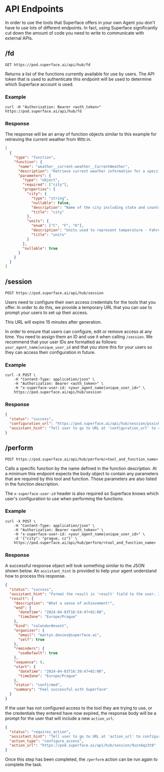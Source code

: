 # API Endpoints

In order to use the tools that Superface offers in your own Agent you don't have to use lots of different endpoints. In fact, using Superface significantly cut down the amount of code you need to write to communicate with external APIs.

## /fd

`GET https://pod.superface.ai/api/hub/fd`

Returns a list of the functions currently available for use by users. The API token that is used to authenticate this endpoint will be used to determine which Superface account is used.

### Example

```curl
curl -H "Authorization: Bearer <auth_token>" https://pod.superface.ai/api/hub/fd
```

### Response

The response will be an array of function objects similar to this example for retrieving the current weather from Wttr.in.

```json
[
  {
    "type": "function",
    "function": {
      "name": "weather__current-weather__CurrentWeather",
      "description": "Retrieve current weather information for a specified location.\n",
      "parameters": {
        "type": "object",
        "required": ["city"],
        "properties": {
          "city": {
            "type": "string",
            "nullable": false,
            "description": "Name of the city including state and country, e.g.: \"Prague, Czech Republic\" or \"New York City, NY, USA\"",
            "title": "city"
          },
          "units": {
            "enum": ["C", "F", "K"],
            "description": "Units used to represent temperature - Fahrenheit, Celsius, Kelvin\nCelsius by default",
            "title": "units"
          }
        },
        "nullable": true
      }
    }
  }
]
```

## /session

`POST https://pod.superface.ai/api/hub/session`

Users need to configure their own access credentials for the tools that you offer. In order to do this, we provide a temporary URL that you can use to prompt your users to set up their access.

This URL will expire 15 minutes after generation.

In order to ensure that users can configure, edit or remove access at any time. You need to assign them an ID and use it when calling `/session`. We recommend that your user IDs are formatted as follows: `your_agent_name|unique_user_id` and that you store this for your users so they can access their configuration in future.

### Example

```curl
curl -X POST \
    -H "Content-Type: application/json" \
    -H "Authorization: Bearer <auth_token>" \
    -H "x-superface-user-id: <your_agent_name|unique_user_id>" \
    https://pod.superface.ai/api/hub/session
```

### Response

```json
{
  "status": "success",
  "configuration_url": "https://pod.superface.ai/api/hub/session/psxis99ux9",
  "assistant_hint": "Tell user to go to URL at 'configuration_url' to configure to open configuration. Always show the whole URL to the user. The 'configuration_url' expires in 15 minutes."
}
```

## /perform

`POST https://pod.superface.ai/api/hub/perform/<tool_and_function_name>`

Calls a specific function by the name defined in the function description. At a minimum this endpoint expects the body object to contain any parameters that are required by this tool and function. Those parameters are also listed in the function description.

The `x-superface-user-id` header is also required so Superface knows which user's configuration to use when performing the functions.

### Example

```curl
curl -X POST \
    -H "Content-Type: application/json" \
    -H "Authorization: Bearer <auth_token>" \
    -H "x-superface-user-id: <your_agent_name|unique_user_id>" \
    -d '{"city": "prague, cz"}' \
    https://pod.superface.ai/api/hub/perform/<tool_and_function_name>
```

### Response

A successful response object will look something similar to the JSON shown below. An `assistant_hint` is provided to help your agent understand how to process this response.

```json
{
  "status": "success",
  "assistant_hint": "Format the result in 'result' field to the user. If the user asked for a specific format, respect it",
  "result": {
    "description": "What a sense of achievement!",
    "end": {
      "dateTime": "2024-04-03T16:54:47+02:00",
      "timeZone": "Europe/Prague"
    },
    "kind": "calendar#event",
    "organizer": {
      "email": "martyn.davies@superface.ai",
      "self": true
    },
    "reminders": {
      "useDefault": true
    },
    "sequence": 0,
    "start": {
      "dateTime": "2024-04-03T16:39:47+02:00",
      "timeZone": "Europe/Prague"
    },
    "status": "confirmed",
    "summary": "Feel successful with Superface"
  }
}
```

If the user has not configured access to the tool they are trying to use, or the credentials they entered have now expired, the response body will be a prompt for the user that will include a new `action_url`.

```json
{
  "status": "requires_action",
  "assistant_hint": "Tell user to go to URL at 'action_url' to configure access to 'google-calendar'. Then try calling tool again. Always show the whole URL to the user. The 'action_url' expires in 15 minutes.",
  "action_type": "configure_access",
  "action_url": "https://pod.superface.ai/api/hub/session/9uzs6qz3t8"
}
```

Once this step has been completed, the `/perform` action can be run again to complete the task.
